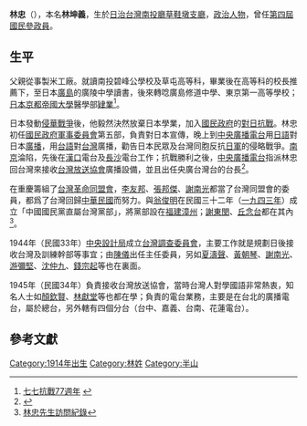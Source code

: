'''林忠'''（{{bd|1914年||||}}），本名'''林坤義'''，生於[[台灣日治時期|日治台灣]][[南投廳|南投廳]][[南投廳|草鞋墩支廳]]，[[政治人物|政治人物]]，曾任[[第四屆國民參政會參政員|第四屆國民參政員]]。

==生平==
父親從事製米工廠。就讀南投碧峰公學校及草屯高等科，畢業後在高等科的校長推薦下，至日本[[廣島|廣島]]的廣陵中學讀書，後來轉唸廣島修道中學、東京第一高等學校；[[日本|日本]][[京都帝國大學|京都帝國大學]]醫學部[[肄業|肄業]]<ref>[http://www.haixiainfo.com.tw/283-9176.html 七七抗戰77週年] {{webarchive|url=https://web.archive.org/web/20150927185432/http://www.haixiainfo.com.tw/283-9176.html |date=2015-09-27 }}</ref>。

日本發動[[侵華戰爭|侵華戰爭]]後，他毅然決然放棄日本學業，加入[[國民政府|國民政府]]的[[對日抗戰|對日抗戰]]。林忠初任[[國民政府軍事委員會|國民政府軍事委員會]]第五部，負責對日本宣傳，晚上到[[中央廣播電台|中央廣播電台]]用[[日語|日語]]對日本[[廣播|廣播]]，用[[台語|台語]]對[[台灣|台灣]]廣播，勸告日本民眾及台灣同胞反抗[[日軍|日軍]]的侵略戰爭。[[南京|南京]]淪陷，先後在[[漢口|漢口]]電台及[[長沙|長沙]]電台工作；抗戰勝利之後，[[中央廣播電台|中央廣播電台]]指派林忠回台灣來接收[[台灣放送協會|台灣放送協會]]廣播設備，並且出任央廣台灣台的台長<ref>{{cite web|url=http://www.chinatimes.com/newspapers/20150824000384-260109|title=台灣人一點也不悲哀|author=[[賴祥蔚|賴祥蔚]]|date=2015-08-24|work=中國時報}}</ref>。

在重慶籌組了[[台灣革命同盟會|台灣革命同盟會]]，[[李友邦|李友邦]]、[[張邦傑|張邦傑]]、[[謝南光|謝南光]]都當了台灣同盟會的委員，都爲了台灣回歸[[中華民國|中華民國]]而努力。與[[翁俊明|翁俊明]]在民國三十二年（[[一九四三年|一九四三年]]）成立「中國國民黨直屬台灣黨部」，將黨部設在[[福建|福建]][[漳州|漳州]]；[[謝東閔_(台灣)|謝東閔]]、[[丘念台|丘念台]]都在其內<ref>[http://blog.boxun.com/hero/2006/xsj12/12_1.shtml 林忠先生訪問紀錄]</ref>。

1944年（民國33年）[[中央設計局|中央設計局]]成立[[台灣調查委員會|台灣調查委員會]]，主要工作就是規劃日後接收台灣及訓練幹部等事宜；由[[陳儀|陳儀]]出任主任委員，另如[[夏濤聲|夏濤聲]]、[[黃朝琴|黃朝琴]]、[[謝南光|謝南光]]、[[游彌堅|游彌堅]]、[[沈仲九|沈仲九]]、[[錢宗起|錢宗起]]等也在裏面。

1945年（民國34年）負責接收台灣放送協會，當時台灣人對學國語非常熱衷，知名人士如[[顏欽賢|顏欽賢]]、[[林獻堂|林獻堂]]等也都在學；負責的電台業務，主要是在台北的廣播電台，屬於總台，另外轄有四個分台（台中、嘉義、台南、花蓮電台）。

== 參考文獻 ==
{{reflist}}
{{中華民國第四屆國民參政會參政員}}
[[Category:1914年出生|Category:1914年出生]]
[[Category:林姓|Category:林姓]]
[[Category:半山|Category:半山]]